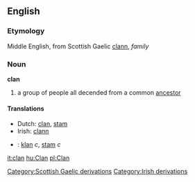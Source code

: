 {{wikipedia}}
==English==
===Etymology===
Middle English, from Scottish Gaelic [[clann]], ''family''
===Noun===
'''clan'''

#a group of people all decended from a common [[ancestor]]

====Translations====
* Dutch: [[clan]], [[stam]]
* Irish: [[clann]]
*{{sv}}: [[klan]] ''c'', [[stam]] ''c''

[[it:clan]]
[[hu:Clan]]
[[pl:Clan]]

[[Category:Scottish Gaelic derivations]]
[[Category:Irish derivations]]